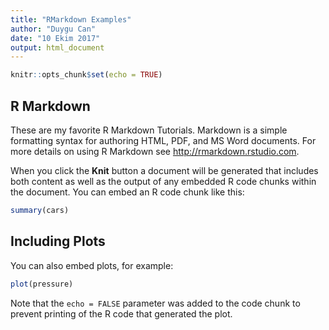 ```yaml
---
title: "RMarkdown Examples"
author: "Duygu Can"
date: "10 Ekim 2017"
output: html_document
---
```


```r
knitr::opts_chunk$set(echo = TRUE)
```

## R Markdown

These are my favorite R Markdown Tutorials. Markdown is a simple formatting syntax for authoring HTML, PDF, and MS Word documents. For more details on using R Markdown see <http://rmarkdown.rstudio.com>.

When you click the **Knit** button a document will be generated that includes both content as well as the output of any embedded R code chunks within the document. You can embed an R code chunk like this:

```r
summary(cars)
```

## Including Plots

You can also embed plots, for example:

```r
plot(pressure)
```

Note that the `echo = FALSE` parameter was added to the code chunk to prevent printing of the R code that generated the plot.
